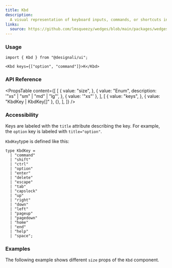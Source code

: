 ```yaml
---
title: Kbd
description:
  A visual representation of keyboard inputs, commands, or shortcuts in the UI.
links:
  source: https://github.com/lmsqueezy/wedges/blob/main/packages/wedges/src/components/Badge/Badge.tsx
---
```


<PreviewComponent name="kbd/preview" />

### Usage

```tsx
import { Kbd } from "@designali/ui";
```

```tsx showLineNumbers
<Kbd keys={["option", "command"]}>K</Kbd>
```

### API Reference

<PropsTable
  content={[
    [
      {
        value: "size",
      },
      {
        value: "Enum",
        description: '"xs" | "sm" | "md" | "lg"',
      },
      { value: '"xs"' },
    ],
    [
      {
        value: "keys",
      },
      { value: "KbdKey | KbdKey[]" },
      {},
    ],
  ]}
/>

### Accessibility

Keys are labeled with the `title` attribute describing the key. For example, the
`option` key is labeled with `title="option"`.

`KbdKey`type is defined like this:

```tsx showLineNumbers
type KbdKey =
  | "command"
  | "shift"
  | "ctrl"
  | "option"
  | "enter"
  | "delete"
  | "escape"
  | "tab"
  | "capslock"
  | "up"
  | "right"
  | "down"
  | "left"
  | "pageup"
  | "pagedown"
  | "home"
  | "end"
  | "help"
  | "space";
```

### Examples

The following example shows different `size` props of the `Kbd` component.

<PreviewComponent name="kbd/example-1" />
